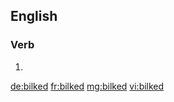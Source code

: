 ==English==

===Verb===
{{head|en}}

# {{en-past of|bilk}}

[[de:bilked]]
[[fr:bilked]]
[[mg:bilked]]
[[vi:bilked]]